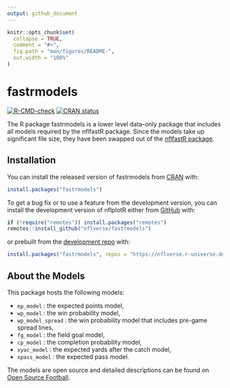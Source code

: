 ```yaml
---
output: github_document
---
```


<!-- README.md is generated from README.Rmd. Please edit that file -->

```r
knitr::opts_chunk$set(
  collapse = TRUE,
  comment = "#>",
  fig.path = "man/figures/README-",
  out.width = "100%"
)
```

# fastrmodels

<!-- badges: start -->
[![R-CMD-check](https://github.com/mrcaseb/fastrmodels/workflows/R-CMD-check/badge.svg)](https://github.com/mrcaseb/fastrmodels/actions)
[![CRAN status](https://www.r-pkg.org/badges/version/fastrmodels)](https://CRAN.R-project.org/package=fastrmodels)
<!-- badges: end -->

The R package fastrmodels is a lower level data-only package that includes all models required by the nflfastR package. Since the models take up significant file size, they have been swapped out of the [nflfastR package](https://www.nflfastr.com/).

## Installation

You can install the released version of fastrmodels from [CRAN](https://CRAN.R-project.org/package=fastrmodels) with:

``` r
install.packages("fastrmodels")
```

To get a bug fix or to use a feature from the development version, you can install the development version of nflplotR either from [GitHub](https://github.com/nflverse/fastrmodels/) with:

``` r
if (!require("remotes")) install.packages("remotes")
remotes::install_github("nflverse/fastrmodels")
```

or prebuilt from the [development repo](https://nflverse.r-universe.dev) with:

```r
install.packages("fastrmodels", repos = "https://nflverse.r-universe.dev")
```


## About the Models

This package hosts the following models:

* `ep_model` : the expected points model,
* `wp_model` : the win probability model,
* `wp_model_spread` : the win probability model that includes pre-game spread lines,
* `fg_model` : the field goal model,
* `cp_model` : the completion probability model,
* `xyac_model` : the expected yards after the catch model,
* `xpass_model` : the expected pass model.

The models are open source and detailed descriptions can be found on [Open Source Football](https://www.opensourcefootball.com/posts/2020-09-28-nflfastr-ep-wp-and-cp-models/).
